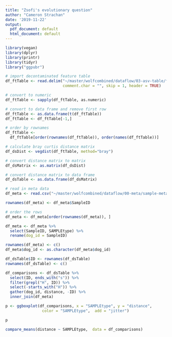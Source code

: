 ```yaml
---
title: "Zsofi's evolutionary question"
author: "Cameron Strachan"
date: '2019-11-22'
output:
  pdf_document: default
  html_document: default
---
```


```r
library(vegan)
library(dplyr)
library(printr)
library(tidyr)
library("ggpubr")
```

```r
# import decontaminated feature table
df_ftTable <- read.delim("~/master/wolfcombined/dataflow/03-asv-table/feature-table-decontam.txt", 
                         comment.char = "", skip = 1, header = TRUE)

# convert to numeric
df_ftTable <- sapply(df_ftTable, as.numeric)

# convert to data frame and remove first row
df_ftTable <- as.data.frame(t(df_ftTable))
df_ftTable <- df_ftTable[-1,]

# order by rownames
df_ftTable <- 
  df_ftTable[order(rownames(df_ftTable)), order(names(df_ftTable))]

# calculate bray curtis distance matrix
df_dsDist <- vegdist(df_ftTable, method="bray")

# convert distance matrix to matrix
df_dsMatrix <- as.matrix(df_dsDist)

# convert distance matrix to data frame
df_dsTable <- as.data.frame(df_dsMatrix)
```

```r
# read in meta data
df_meta <- read.csv("~/master/wolfcombined/dataflow/00-meta/sample-metadata.csv")

rownames(df_meta) <- df_meta$SampleID

# order the rows
df_meta <- df_meta[order(rownames(df_meta)), ]

df_meta <- df_meta %>% 
  select(SampleID, SAMPLEtype) %>%
  rename(dog_id = SampleID)

rownames(df_meta) <- c()
df_meta$dog_id <- as.character(df_meta$dog_id)
```

```r
df_dsTable$ID <- rownames(df_dsTable)
rownames(df_dsTable) <- c()

df_comparisons <- df_dsTable %>%
  select(ID, ends_with("s")) %>%
  filter(grepl("H", ID)) %>%
  select(-starts_with("H")) %>%
  gather(dog_id, distance, -ID) %>%
  inner_join(df_meta) 
```

\newpage

```r
p <- ggboxplot(df_comparisons, x = "SAMPLEtype", y = "distance",
                color = "SAMPLEtype",  add = "jitter")

p
```

\newpage

```r
compare_means(distance ~ SAMPLEtype,  data = df_comparisons)
```